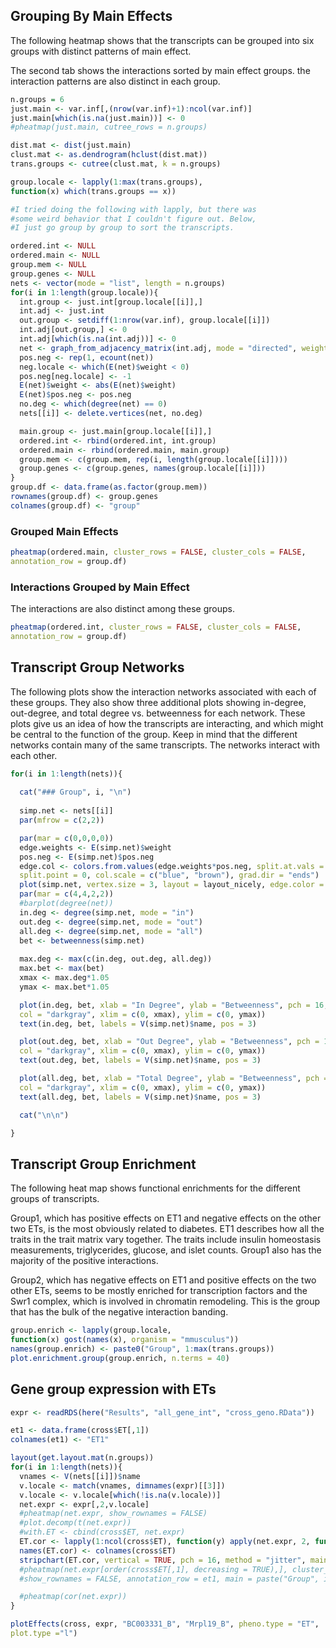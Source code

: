 
## Grouping By Main Effects {.tabset .tabset-fade .tabset-pills}

The following heatmap shows that the transcripts can be grouped into 
six groups with distinct patterns of main effect.

The second tab shows the interactions sorted by main effect groups.
the interaction patterns are also distinct in each group.

```r
n.groups = 6
just.main <- var.inf[,(nrow(var.inf)+1):ncol(var.inf)]
just.main[which(is.na(just.main))] <- 0
#pheatmap(just.main, cutree_rows = n.groups)

dist.mat <- dist(just.main)
clust.mat <- as.dendrogram(hclust(dist.mat))
trans.groups <- cutree(clust.mat, k = n.groups)

group.locale <- lapply(1:max(trans.groups), 
function(x) which(trans.groups == x))

#I tried doing the following with lapply, but there was 
#some weird behavior that I couldn't figure out. Below,
#I just go group by group to sort the transcripts.

ordered.int <- NULL
ordered.main <- NULL
group.mem <- NULL
group.genes <- NULL
nets <- vector(mode = "list", length = n.groups)
for(i in 1:length(group.locale)){
  int.group <- just.int[group.locale[[i]],]
  int.adj <- just.int
  out.group <- setdiff(1:nrow(var.inf), group.locale[[i]])
  int.adj[out.group,] <- 0
  int.adj[which(is.na(int.adj))] <- 0
  net <- graph_from_adjacency_matrix(int.adj, mode = "directed", weighted = TRUE)  
  pos.neg <- rep(1, ecount(net))
  neg.locale <- which(E(net)$weight < 0)
  pos.neg[neg.locale] <- -1
  E(net)$weight <- abs(E(net)$weight)
  E(net)$pos.neg <- pos.neg
  no.deg <- which(degree(net) == 0)
  nets[[i]] <- delete.vertices(net, no.deg)

  main.group <- just.main[group.locale[[i]],]
  ordered.int <- rbind(ordered.int, int.group)
  ordered.main <- rbind(ordered.main, main.group)
  group.mem <- c(group.mem, rep(i, length(group.locale[[i]])))
  group.genes <- c(group.genes, names(group.locale[[i]]))
}
group.df <- data.frame(as.factor(group.mem))
rownames(group.df) <- group.genes
colnames(group.df) <- "group"
```

### Grouped Main Effects

```r
pheatmap(ordered.main, cluster_rows = FALSE, cluster_cols = FALSE,
annotation_row = group.df)
```


### Interactions Grouped by Main Effect

The interactions are also distinct among these groups.

```r
pheatmap(ordered.int, cluster_rows = FALSE, cluster_cols = FALSE,
annotation_row = group.df)
```

## Transcript Group Networks {.tabset .tabset-fade .tabset-pills}

The following plots show the interaction networks associated with 
each of these groups. They also show three additional plots showing
in-degree, out-degree, and total degree vs. betweenness for each network.
These plots give us an idea of how the transcripts are interacting, and which
might be central to the function of the group. Keep in mind that the different
networks contain many of the same transcripts. The networks interact with each
other.


```r
for(i in 1:length(nets)){
  
  cat("### Group", i, "\n")
  
  simp.net <- nets[[i]]
  par(mfrow = c(2,2))

  par(mar = c(0,0,0,0))
  edge.weights <- E(simp.net)$weight
  pos.neg <- E(simp.net)$pos.neg
  edge.col <- colors.from.values(edge.weights*pos.neg, split.at.vals = TRUE,
  split.point = 0, col.scale = c("blue", "brown"), grad.dir = "ends")
  plot(simp.net, vertex.size = 3, layout = layout_nicely, edge.color = edge.col)
  par(mar = c(4,4,2,2))
  #barplot(degree(net))
  in.deg <- degree(simp.net, mode = "in")
  out.deg <- degree(simp.net, mode = "out")
  all.deg <- degree(simp.net, mode = "all")
  bet <- betweenness(simp.net)
  
  max.deg <- max(c(in.deg, out.deg, all.deg))
  max.bet <- max(bet)
  xmax <- max.deg*1.05
  ymax <- max.bet*1.05

  plot(in.deg, bet, xlab = "In Degree", ylab = "Betweenness", pch = 16, 
  col = "darkgray", xlim = c(0, xmax), ylim = c(0, ymax))
  text(in.deg, bet, labels = V(simp.net)$name, pos = 3)

  plot(out.deg, bet, xlab = "Out Degree", ylab = "Betweenness", pch = 16, 
  col = "darkgray", xlim = c(0, xmax), ylim = c(0, ymax))
  text(out.deg, bet, labels = V(simp.net)$name, pos = 3)

  plot(all.deg, bet, xlab = "Total Degree", ylab = "Betweenness", pch = 16, 
  col = "darkgray", xlim = c(0, xmax), ylim = c(0, ymax))
  text(all.deg, bet, labels = V(simp.net)$name, pos = 3)

  cat("\n\n")

}
```


## Transcript Group Enrichment

The following heat map shows functional enrichments for the 
different groups of transcripts.

Group1, which has positive effects on ET1 and negative effects on the other
two ETs, is the most obviously related to diabetes. ET1 describes how all 
the traits in the trait matrix vary together. The traits include insulin 
homeostasis measurements, triglycerides, glucose, and islet counts. Group1 
also has the majority of the positive interactions. 

Group2, which has negative effects on ET1 and positive effects on the two 
other ETs, seems to be mostly enriched for transcription factors and the 
Swr1 complex, which is involved in chromatin remodeling. This is the group
that has the bulk of the negative interaction banding.



```r
group.enrich <- lapply(group.locale, 
function(x) gost(names(x), organism = "mmusculus"))
names(group.enrich) <- paste0("Group", 1:max(trans.groups))
plot.enrichment.group(group.enrich, n.terms = 40)
```

## Gene group expression with ETs

```r
expr <- readRDS(here("Results", "all_gene_int", "cross_geno.RData"))

et1 <- data.frame(cross$ET[,1])
colnames(et1) <- "ET1"

layout(get.layout.mat(n.groups))
for(i in 1:length(nets)){
  vnames <- V(nets[[i]])$name
  v.locale <- match(vnames, dimnames(expr)[[3]])
  v.locale <- v.locale[which(!is.na(v.locale))]
  net.expr <- expr[,2,v.locale]  
  #pheatmap(net.expr, show_rownames = FALSE)
  #plot.decomp(t(net.expr))
  #with.ET <- cbind(cross$ET, net.expr)
  ET.cor <- lapply(1:ncol(cross$ET), function(y) apply(net.expr, 2, function(x) cor(x, cross$ET[,y])))
  names(ET.cor) <- colnames(cross$ET)
  stripchart(ET.cor, vertical = TRUE, pch = 16, method = "jitter", main = paste("Group", i))
  #pheatmap(net.expr[order(cross$ET[,1], decreasing = TRUE),], cluster_rows = FALSE, 
  #show_rownames = FALSE, annotation_row = et1, main = paste("Group", i))

  #pheatmap(cor(net.expr))
}

plotEffects(cross, expr, "BC003331_B", "Mrpl19_B", pheno.type = "ET",
plot.type ="l")

```
